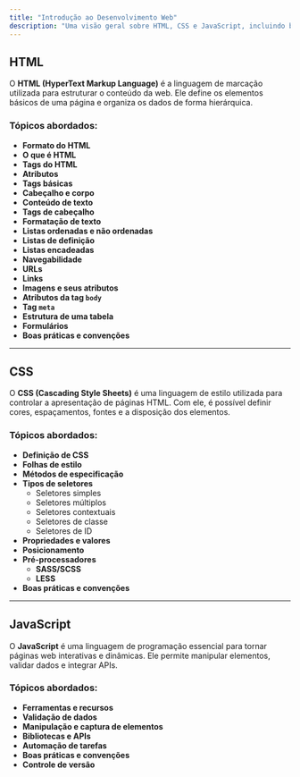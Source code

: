 ```yaml
---
title: "Introdução ao Desenvolvimento Web"
description: "Uma visão geral sobre HTML, CSS e JavaScript, incluindo boas práticas e convenções."
---
```


## HTML

O **HTML (HyperText Markup Language)** é a linguagem de marcação utilizada para estruturar o conteúdo da web. Ele define os elementos básicos de uma página e organiza os dados de forma hierárquica.

### Tópicos abordados:
- **Formato do HTML**
- **O que é HTML**
- **Tags do HTML**
- **Atributos**
- **Tags básicas**
- **Cabeçalho e corpo**
- **Conteúdo de texto**
- **Tags de cabeçalho**
- **Formatação de texto**
- **Listas ordenadas e não ordenadas**
- **Listas de definição**
- **Listas encadeadas**
- **Navegabilidade**
- **URLs**
- **Links**
- **Imagens e seus atributos**
- **Atributos da tag `body`**
- **Tag `meta`**
- **Estrutura de uma tabela**
- **Formulários**
- **Boas práticas e convenções**

---

## CSS

O **CSS (Cascading Style Sheets)** é uma linguagem de estilo utilizada para controlar a apresentação de páginas HTML. Com ele, é possível definir cores, espaçamentos, fontes e a disposição dos elementos.

### Tópicos abordados:
- **Definição de CSS**
- **Folhas de estilo**
- **Métodos de especificação**
- **Tipos de seletores**
  - Seletores simples
  - Seletores múltiplos
  - Seletores contextuais
  - Seletores de classe
  - Seletores de ID
- **Propriedades e valores**
- **Posicionamento**
- **Pré-processadores**
  - **SASS/SCSS**
  - **LESS**
- **Boas práticas e convenções**

---

## JavaScript

O **JavaScript** é uma linguagem de programação essencial para tornar páginas web interativas e dinâmicas. Ele permite manipular elementos, validar dados e integrar APIs.

### Tópicos abordados:
- **Ferramentas e recursos**
- **Validação de dados**
- **Manipulação e captura de elementos**
- **Bibliotecas e APIs**
- **Automação de tarefas**
- **Boas práticas e convenções**
- **Controle de versão**

